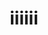 ---
title: "iiiiii"
description: 지난 7월, 3주의 기간동안 산업기능요원 기초
category: FIRE
createdAt: 2023-08-15
tags:
- title: "asd"
- title: "111"
thumbnail: https://github.com/yiyb0603/yiyb-blog/assets/50941453/314bef4f-81a9-4be0-b563-1b59788fff53
---